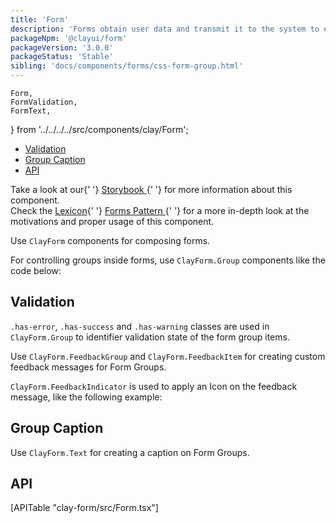 ```yaml
---
title: 'Form'
description: 'Forms obtain user data and transmit it to the system to either store the data, produce an action, or both.'
packageNpm: '@clayui/form'
packageVersion: '3.0.0'
packageStatus: 'Stable'
sibling: 'docs/components/forms/css-form-group.html'
---
```


	Form,
	FormValidation,
	FormText,
} from '../../../../src/components/clay/Form';

<div class="nav-toc-absolute">
<div class="nav-toc">

-   [Validation](#validation)
-   [Group Caption](#group-caption)
-   [API](#api)

</div>
</div>

<div class="clay-site-alert alert alert-warning">
	Take a look at our{' '}
	<a href="https://storybook-clayui.netlify.com/?path=/story/components-clayform--default">
		Storybook
	</a>{' '}
	for more information about this component.
</div>

<div class="clay-site-alert alert alert-info">
	Check the <a href="https://liferay.design/lexicon/">Lexicon</a>{' '}
	<a href="https://liferay.design/lexicon/core-components/forms/forms/">
		Forms Pattern
	</a>{' '}
	for a more in-depth look at the motivations and proper usage of this
	component.
</div>

Use `ClayForm` components for composing forms.

For controlling groups inside forms, use `ClayForm.Group` components like the code below:

<Form />

## Validation

`.has-error`, `.has-success` and `.has-warning` classes are used in `ClayForm.Group` to identifier validation state of the form group items.

Use `ClayForm.FeedbackGroup` and `ClayForm.FeedbackItem` for creating custom feedback messages for Form Groups.

`ClayForm.FeedbackIndicator` is used to apply an Icon on the feedback message, like the following example:

<FormValidation />

## Group Caption

Use `ClayForm.Text` for creating a caption on Form Groups.

<FormText />

## API

<div>[APITable "clay-form/src/Form.tsx"]</div>
